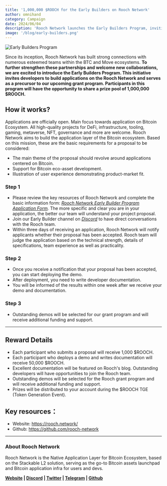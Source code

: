 ```yaml
---
title: '1,000,000 $ROOCH for the Early Builders on Rooch Network'
author: omnihand
category: Campaign
date: 2024/06/04
description: 'Rooch Network launches the Early Builders Program, inviting developers to build DeFi, infrastructure, tools, gaming, metaverse, NFT, governance and other applications on its network. Offering 1,000,000 $ROOCH in rewards, including proposal incentives, demo rewards, and additional grant program support.'
image: '/blog/early-builders.png'
---
```



<PostHeader />

![Early Builders Program](/blog/early-builders.png)

Since its inception, Rooch Network has built strong connections with numerous esteemed teams within the BTC and Move ecosystems. **To further strengthen these partnerships and welcome new collaborations, we are excited to introduce the Early Builders Program. This initiative invites developers to build applications on the Rooch Network and serves as a precursor to our upcoming grant program. Participants in this program will have the opportunity to share a prize pool of 1,000,000 $ROOCH.**

## How it works?

Applications are officially open. Main focus towards application on Bitcoin Ecosystem. All high-quality projects for DeFi, infrastructure, tooling, gaming, metaverse, NFT, governance and more are welcome. Rooch Network aims to build the application layer of the Bitcoin ecosystem. Based on this mission, these are the basic requirements for a proposal to be considered:

- The main theme of the proposal should revolve around applications centered on Bitcoin.
- Support for Bitcoin eco-asset development.
- Illustration of user experience demonstrating product-market fit.

### Step 1

- Please review the key resources of Rooch Network and complete the basic information form: _[Rooch Network Early Builder Program Application Form](https://forms.gle/WTfAcdPrSE4BQvnh8)._ The more specific and clear you are in your application, the better our team will understand your project proposal.
- Join our Early Builder channel on _[Discord](https://discord.com/invite/rooch)_ to have direct conversations with the Rooch team.
- Within three days of receiving an application, Rooch Network will notify applicants whether their proposal has been accepted. Rooch team will judge the application based on the technical strength, details of specifications, team experience as well as practicality.

### Step 2

- Once you receive a notification that your proposal has been accepted, you can start deploying the demo.
- After deployment, you need to write developer documentation.
- You will be informed of the results within one week after we receive your demo and documentation.

### Step 3

- Outstanding demos will be selected for our grant program and will receive additional funding and support.

---

## Reward Details

- Each participant who submits a proposal will receive 1,000 $ROOCH.
- Each participant who deploys a demo and writes documentation will receive 50,000 $ROOCH.
- Excellent documentation will be featured on Rooch's blog. Outstanding developers will have opportunities to join the Rooch team.
- Outstanding demos will be selected for the Rooch grant program and will receive additional funding and support.
- Prizes will be distributed to your account during the $ROOCH TGE (Token Generation Event).

## Key resources：

- Website: https://rooch.network/
- Github: https://github.com/rooch-network

---

### About Rooch Network

Rooch Network is the Native Application Layer for Bitcoin Ecosystem, based on the Stackable L2 solution, serving as the go-to Bitcoin assets launchpad and Bitcoin application infra for users and devs.

**[Website](https://rooch.network/) | [Discord](https://discord.com/invite/rooch) | [Twitter](https://x.com/RoochNetwork) | [Telegram](https://t.me/roochnetwork) | [Github](https://github.com/rooch-network/)**
